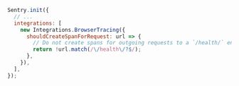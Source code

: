 ```javascript
Sentry.init({
  // ...
  integrations: [
    new Integrations.BrowserTracing({
      shouldCreateSpanForRequest: url => {
        // Do not create spans for outgoing requests to a `/health/` endpoint
        return !url.match(/\/health\/?$/);
      },
    }),
  ],
});
```
